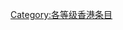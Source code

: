 {{catmore1|[[WikiProject:香港|WikiProject:香港]]}}
{{Articles by Quality|topic=香港|project=香港|format=toc}}
{{CategoryTOC}}
{{cat class | topic=香港|class=初|sort=香港}}
{{emptycat}}

[[Category:各等级香港条目|Category:各等级香港条目]]